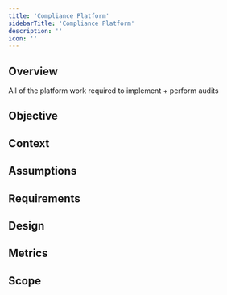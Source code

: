 ```yaml
---
title: 'Compliance Platform'
sidebarTitle: 'Compliance Platform'
description: ''
icon: ''
---
```


## Overview

All of the platform work required to implement + perform audits

## Objective

## Context

## Assumptions

## Requirements

## Design

## Metrics

## Scope